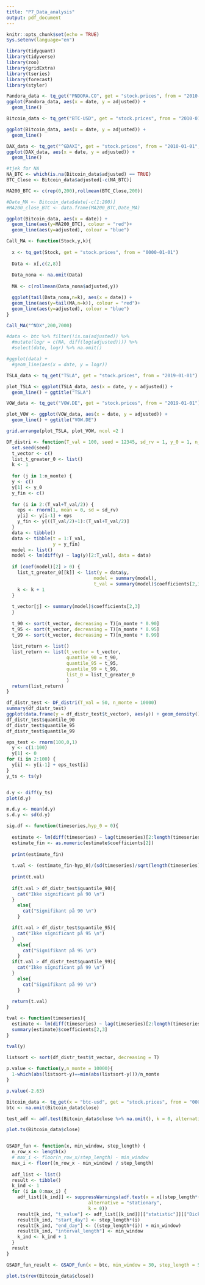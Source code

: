 ```yaml
---
title: "P7_Data_analysis"
output: pdf_document
---
```


```r
knitr::opts_chunk$set(echo = TRUE)
Sys.setenv(language="en")

library(tidyquant)
library(tidyverse)
library(zoo)
library(gridExtra)
library(tseries)
library(forecast)
library(styler)
```

```r

Pandora_data <- tq_get("PNDORA.CO", get = "stock.prices", from = "2010-01-01", to = "2020-09-08")
ggplot(Pandora_data, aes(x = date, y = adjusted)) +
  geom_line()

Bitcoin_data <- tq_get("BTC-USD", get = "stock.prices", from = "2010-01-01", to = "2020-09-08")

ggplot(Bitcoin_data, aes(x = date, y = adjusted)) +
  geom_line()

DAX_data <- tq_get("^GDAXI", get = "stock.prices", from = "2010-01-01", to = "2020-09-08")
ggplot(DAX_data, aes(x = date, y = adjusted)) +
  geom_line()
```

```r
#tjek for NA
NA_BTC <- which(is.na(Bitcoin_data$adjusted) == TRUE)
BTC_Close <- Bitcoin_data$adjusted[-c(NA_BTC)]

MA200_BTC <- c(rep(0,200),rollmean(BTC_Close,200))

#Date_MA <- Bitcoin_data$date[-c(1:200)]
#MA200_close_BTC <- data.frame(MA200_BTC,Date_MA)

ggplot(Bitcoin_data, aes(x = date)) +
  geom_line(aes(y=MA200_BTC), colour = "red")+
  geom_line(aes(y=adjusted), colour = "blue")
```

```r

Call_MA <- function(Stock,y,k){
  
  x <- tq_get(Stock, get = "stock.prices", from = "0000-01-01")
  
  Data <- x[,c(2,8)]
  
  Data_nona <- na.omit(Data)
  
  MA <- c(rollmean(Data_nona$adjusted,y))

  ggplot(tail(Data_nona,n=k), aes(x = date)) +
  geom_line(aes(y=tail(MA,n=k)), colour = "red")+
  geom_line(aes(y=adjusted), colour = "blue")
}

Call_MA("^NDX",200,7000)

#data <- btc %>% filter(!is.na(adjusted)) %>%
  #mutate(logr = c(NA, diff(log(adjusted)))) %>% 
  #select(date, logr) %>% na.omit()

#ggplot(data) +
  #geom_line(aes(x = date, y = logr))


```

```r
TSLA_data <- tq_get("TSLA", get = "stock.prices", from = "2019-01-01")

plot_TSLA <- ggplot(TSLA_data, aes(x = date, y = adjusted)) +
  geom_line() + ggtitle("TSLA")

VOW_data <- tq_get("VOW.DE", get = "stock.prices", from = "2019-01-01")

plot_VOW <- ggplot(VOW_data, aes(x = date, y = adjusted)) +
  geom_line() + ggtitle("VOW.DE")

grid.arrange(plot_TSLA, plot_VOW, ncol =2 )

```

```r
DF_distri <- function(T_val = 100, seed = 12345, sd_rv = 1, y_0 = 1, n_monte = 10) {
  set.seed(seed)
  t_vector <- c()
  list_t_greater_0 <- list()
  k <- 1
  
  for (j in 1:n_monte) {
  y <- c()
  y[1] <- y_0
  y_fin <- c()
    
  for (i in 2:(T_val+T_val/2)) {
    eps <- rnorm(1, mean = 0, sd = sd_rv)
    y[i] <- y[i-1] + eps
    y_fin <- y[((T_val/2)+1):(T_val+T_val/2)]
  }
  data <- tibble()
  data <- tibble(t = 1:T_val,
                 y = y_fin)
  model <- list()
  model <- lm(diff(y) ~ lag(y)[2:T_val], data = data)
  
  if (coef(model)[2] > 0) {
    list_t_greater_0[[k]] <- list(y = data$y,
                                model = summary(model),
                                t_val = summary(model)$coefficients[2,3])
    k <- k + 1
  }
  
  t_vector[j] <- summary(model)$coefficients[2,3]
  }
  
  t_90 <- sort(t_vector, decreasing = T)[n_monte * 0.90]
  t_95 <- sort(t_vector, decreasing = T)[n_monte * 0.95]
  t_99 <- sort(t_vector, decreasing = T)[n_monte * 0.99]
  
  list_return <- list()
  list_return <- list(t_vector = t_vector,
                      quantile_90 = t_90,
                      quantile_95 = t_95,
                      quantile_99 = t_99,
                      list_0 = list_t_greater_0
                      )
  return(list_return)
}

df_distr_test <- DF_distri(T_val = 50, n_monte = 10000)
summary(df_distr_test)
ggplot(data.frame(y = df_distr_test$t_vector), aes(y)) + geom_density()
df_distr_test$quantile_90
df_distr_test$quantile_95
df_distr_test$quantile_99
```


```r
eps_test <- rnorm(100,0,1)
  y <- c(1:100)
  y[1] <- 0
for (i in 2:100) {
  y[i] <- y[i-1] + eps_test[i]
}
y_ts <- ts(y)


d.y <- diff(y_ts)
plot(d.y)

m.d.y <- mean(d.y)
s.d.y <- sd(d.y)

```

```r

sig.df <- function(timeseries,hyp_0 = 0){
  
  estimate <- lm(diff(timeseries) ~ lag(timeseries)[2:length(timeseries)])
  estimate_fin <- as.numeric(estimate$coefficients[2])
  
  print(estimate_fin)
  
  t.val <- (estimate_fin-hyp_0)/(sd(timeseries)/sqrt(length(timeseries)))
  
  print(t.val)
  
  if(t.val > df_distr_test$quantile_90){
    cat("Ikke significant på 90 \n")
  }
    else{
      cat("Signifikant på 90 \n")
    }

  if(t.val > df_distr_test$quantile_95){
    cat("Ikke significant på 95 \n")
  }
    else{
      cat("Signifikant på 95 \n")
    }
  if(t.val > df_distr_test$quantile_99){
    cat("Ikke significant på 99 \n")
  }
    else{
      cat("Signifikant på 99 \n")
    }
  
  return(t.val)
}

```

```r

tval <- function(timeseries){
  estimate <- lm(diff(timeseries) ~ lag(timeseries)[2:length(timeseries)])
  summary(estimate)$coefficients[2,3]
}

tval(y)


```

```r
listsort <- sort(df_distr_test$t_vector, decreasing = T)
  
p.value <- function(y,n_monte = 10000){
  1-which(abs(listsort-y)==min(abs(listsort-y)))/n_monte
}

p.value(-2.63)
```

```r

Bitcoin_data <- tq_get(x = "btc-usd", get = "stock.prices", from = "0000-01-01")
btc <- na.omit(Bitcoin_data$close)

test_adf <- adf.test(Bitcoin_data$close %>% na.omit(), k = 0, alternative = "stationary")

plot.ts(Bitcoin_data$close)


GSADF_fun <- function(x, min_window, step_length) {
  n_row_x <- length(x)
  # max_i <- floor(n_row_x/step_length) - min_window
  max_i <- floor((n_row_x - min_window) / step_length)
  
  adf_list <- list()
  result <- tibble()
  k_ind <- 1
  for (i in 0:max_i) {
    adf_list[[k_ind]] <- suppressWarnings(adf.test(x = x[(step_length*(i)):((step_length*(i)) + min_window)],
                              alternative = "stationary",
                              k = 0))
    result[k_ind, "t_value"] <- adf_list[[k_ind]][["statistic"]][["Dickey-Fuller"]]
    result[k_ind, "start_day"] <- step_length*(i)
    result[k_ind, "end_day"] <- ((step_length*(i)) + min_window)
    result[k_ind, "interval_length"] <- min_window
    k_ind <- k_ind + 1
  }
  result
}

GSADF_fun_result <- GSADF_fun(x = btc, min_window = 30, step_length = 5)

plot.ts(rev(Bitcoin_data$close))
```
